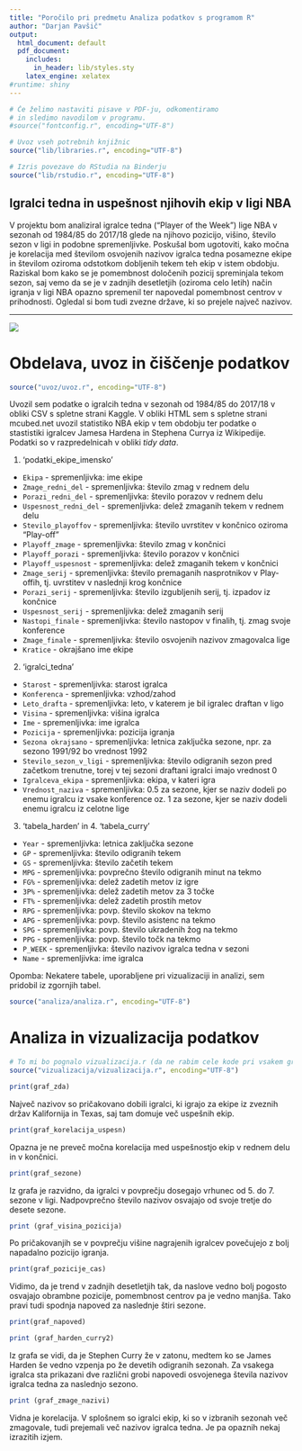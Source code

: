 ```yaml
---
title: "Poročilo pri predmetu Analiza podatkov s programom R"
author: "Darjan Pavšič"
output:
  html_document: default
  pdf_document:
    includes:
      in_header: lib/styles.sty
    latex_engine: xelatex
#runtime: shiny
---
```


```r
# Če želimo nastaviti pisave v PDF-ju, odkomentiramo
# in sledimo navodilom v programu.
#source("fontconfig.r", encoding="UTF-8")

# Uvoz vseh potrebnih knjižnic
source("lib/libraries.r", encoding="UTF-8")
```

```r
# Izris povezave do RStudia na Binderju
source("lib/rstudio.r", encoding="UTF-8")
```

## Igralci tedna in uspešnost njihovih ekip v ligi NBA

V projektu bom analiziral igralce tedna ("Player of the Week") lige NBA v sezonah od 1984/85 do 2017/18 glede na njihovo pozicijo, višino, število sezon v ligi in podobne spremenljivke. Poskušal bom ugotoviti, kako močna je korelacija med številom osvojenih nazivov igralca tedna posamezne ekipe in številom oziroma odstotkom dobljenih tekem teh ekip v istem obdobju. Raziskal bom kako se je pomembnost določenih pozicij spreminjala tekom sezon, saj vemo da se je v zadnjih desetletjih (oziroma celo letih) način igranja v ligi NBA opazno spremenil ter napovedal pomembnost centrov v prihodnosti. Ogledal si bom tudi zvezne države, ki so prejele največ nazivov.

***

![](slike/nba-r.jpg)


# Obdelava, uvoz in čiščenje podatkov

```r
source("uvoz/uvoz.r", encoding="UTF-8")
```

Uvozil sem podatke o igralcih tedna v sezonah od 1984/85 do 2017/18 v obliki CSV s spletne strani Kaggle. V obliki HTML sem s spletne strani mcubed.net uvozil statistiko NBA ekip v tem obdobju ter podatke o stastistiki igralcev Jamesa Hardena in Stephena Currya iz Wikipedije. Podatki so v razpredelnicah v obliki *tidy data*.


1. 'podatki_ekipe_imensko'

  - `Ekipa` - spremenljivka: ime ekipe
  - `Zmage_redni_del` - spremenljivka: število zmag v rednem delu
  - `Porazi_redni_del` - spremenljivka: število porazov v rednem delu
  - `Uspesnost_redni_del` - spremenljivka: delež zmaganih tekem v rednem delu
  - `Stevilo_playoffov` - spremenljivka: število uvrstitev v končnico oziroma "Play-off"
  - `Playoff_zmage` - spremenljivka: število zmag v končnici
  - `Playoff_porazi` - spremenljivka: število porazov v končnici
  - `Playoff_uspesnost` - spremenljivka: delež zmaganih tekem v končnici
  - `Zmage_serij` - spremenljivka: število premaganih nasprotnikov v Play-offih, tj. uvrstitev v naslednji krog končnice
  - `Porazi_serij` - spremenljivka: število izgubljenih serij, tj. izpadov iz končnice
  - `Uspesnost_serij` - spremenljivka: delež zmaganih serij
  - `Nastopi_finale` - spremenljivka: število nastopov v finalih, tj. zmag svoje konference
  - `Zmage_finale` - spremenljivka: število osvojenih nazivov zmagovalca lige
  - `Kratice` - okrajšano ime ekipe
  

2. 'igralci_tedna'

  - `Starost` - spremenljivka: starost igralca
  - `Konferenca` - spremenljivka: vzhod/zahod
  - `Leto_drafta` - spremenljivka: leto, v katerem je bil igralec draftan v ligo
  - `Visina` - spremenljivka: višina igralca
  - `Ime` - spremenljivka: ime igralca
  - `Pozicija` - spremenljivka: pozicija igranja
  - `Sezona okrajsano` - spremenljivka: letnica zaključka sezone, npr. za sezono 1991/92 bo vrednost 1992
  - `Stevilo_sezon_v_ligi` - spremenljivka: število odigranih sezon pred začetkom trenutne, torej v tej sezoni draftani igralci imajo vrednost 0
  - `Igralceva_ekipa` - spremenljivka: ekipa, v kateri igra
  - `Vrednost_naziva` - spremenljivka: 0.5 za sezone, kjer se naziv dodeli po enemu igralcu iz vsake konference oz. 1 za sezone, kjer se naziv dodeli enemu igralcu iz celotne lige


3. 'tabela_harden' in 4. 'tabela_curry'

 - `Year` - spremenljivka: letnica zaključka sezone
 - `GP` - spremenljivka: število odigranih tekem
 - `GS` - spremenljivka: število začetih tekem
 - `MPG` - spremenljivka: povprečno število odigranih minut na tekmo
 - `FG%` - spremenljivka: delež zadetih metov iz igre
 - `3P%` - spremenljivka: delež zadetih metov za 3 točke
 - `FT%` - spremenljivka: delež zadetih prostih metov
 - `RPG` - spremenljivka: povp. število skokov na tekmo
 - `APG` - spremenljivka: povp. število asistenc na tekmo
 - `SPG` - spremenljivka: povp. število ukradenih žog na tekmo
 - `PPG` - spremenljivka: povp. število točk na tekmo
 - `P_WEEK` - spremenljivka: število nazivov igralca tedna v sezoni
 - `Name` - spremenljivka: ime igralca

  
Opomba: Nekatere tabele, uporabljene pri vizualizaciji in analizi, sem pridobil iz zgornjih tabel.


```r
source("analiza/analiza.r", encoding="UTF-8")
```


# Analiza in vizualizacija podatkov

```r
# To mi bo pognalo vizualizacija.r (da ne rabim cele kode pri vsakem grafu)
source("vizualizacija/vizualizacija.r", encoding="UTF-8")
```






```r
print(graf_zda)

```

Največ nazivov so pričakovano dobili igralci, ki igrajo za ekipe iz zveznih držav Kalifornija in Texas, saj tam domuje več uspešnih ekip.



```r
print(graf_korelacija_uspesn)

```


Opazna je ne preveč močna korelacija med uspešnostjo ekip v rednem delu in v končnici.



```r
print(graf_sezone)

```

Iz grafa je razvidno, da igralci v povprečju dosegajo vrhunec od 5. do 7. sezone v ligi. Nadpovprečno število nazivov osvajajo od svoje tretje do desete sezone.



```r
print (graf_visina_pozicija)

```

Po pričakovanjih se v povprečju višine nagrajenih igralcev povečujejo z bolj napadalno pozicijo igranja.



```r
print(graf_pozicije_cas)

```

Vidimo, da je trend v zadnjih desetletjih tak, da naslove vedno bolj pogosto osvajajo obrambne pozicije, pomembnost centrov pa je vedno manjša. Tako pravi tudi spodnja napoved za naslednje štiri sezone.



```r
print(graf_napoved)

```



```r
print (graf_harden_curry2)

```

Iz grafa se vidi, da je Stephen Curry že v zatonu, medtem ko se James Harden še vedno vzpenja po že devetih odigranih sezonah. Za vsakega igralca sta prikazani dve različni grobi napovedi osvojenega števila nazivov igralca tedna za naslednjo sezono.



```r
print (graf_zmage_nazivi)

```


Vidna je korelacija. V splošnem so igralci ekip, ki so v izbranih sezonah več zmagovale, tudi prejemali več nazivov igralca tedna. Je pa opaznih nekaj izrazitih izjem.

 


